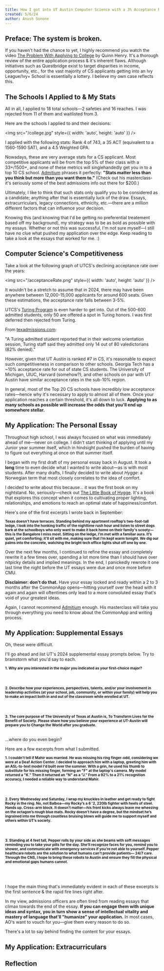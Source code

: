 ```yaml
---
title: How I got into UT Austin Computer Science with a 3% Acceptance Rate
created: 5/6/24
author: Anush Sonone
---
```


## Preface: The system is broken.

If you haven't had the chance to yet, I highly recommend you watch the video [The Problem With Applying to College](https://www.youtube.com/watch?v=4bDFSgl8mpQ) 
by Quinn Henry. It's a thorough review of the entire application process & it's inherent flaws. Although initiatives such as Questbridge exist to 
target disparities in income, opportunity, etc., for the vast majority of CS applicants
getting into an Ivy League/Ivy+ School is essentially a lottery. I believe my own case reflects this.

## The Schools I Applied to & My Stats

All in all, I applied to 18 total schools—2 safeties and 16 reaches. I was rejected from 11 of them and waitlisted from 3.

Here are the schools I applied to and their decisions:

<img src="/college.jpg" style={{ width: 'auto', height: 'auto' }} />

I applied with the following stats: Rank 4 of 743, a 35 ACT (equivalent to a 1560-1590 SAT), and a 4.5 Weighted GPA. 

Nowadays, these are very average stats for a CS applicant. Most competitive applicants will be from the top 
5% of their class with a 33+/1500+, and none of these metrics will singlehandedly get you in to a top 10 CS school.
[Admitium](https://admitium.com/lessons/masterclass-5-common-application-activities-how-to-write-winning-titles-and-descriptions/) 
phrases it perfectly: <b>"Stats matter less than you think but more than you want them to."</b> (Check out his masterclass- it's seriously some 
of the best admissions info out there for $200.)

Ultimately, I like to think that such stats only qualify you to be considered as a candidate; anything after that is essentially luck of the draw.
Essays, extracurriculars, legacy connections, ethnicity, etc.—there are a million different factors that can influence your decision. 

Knowing this (and knowing that I'd be getting no preferential treatement based off my background), my strategy was to be as bold as possible with my essays.
Whether or not this was successful, I'm not sure myself—I still have no clue what pushed my application over the edge. Keep reading to take a look at the
essays that worked for me. :)

## Computer Science's Competitiveness

Take a look at the following graph of UTCS's declining acceptance rate over the years:

<img src="/acceptanceRate.png" style={{ width: 'auto', height: 'auto' }} />

It wouldn't be a stretch to assume that in 2024, there may have been anywhere between 12,000-15,000 applicants for around 600 seats.
Given these estimations, the acceptance rate falls between 3-5%. 

UTCS's [Turing Program](https://www.cs.utexas.edu/turing-scholars) is even harder to get into. Out of the 500-600 admitted students, only 50 are offered
a spot in Turing honors. I was first deferred then rejected from Turing. 

From [texadmissions.com](https://texadmissions.com/blog/2018/5/16/ut-austin-computer-science-acceptance-rate-and-application-tips#:~:text=It's%20safe%20to%20assume%20that,Computer%20Science%20is%20ridiculously%20difficult.):

"A Turing admitted student reported that in their welcome orientation session, Turing staff said they admitted only 14 out of 80 valedictorians (82% denied)."

However, given that UT Austin is ranked #7 in CS, it's reasonable to expect such competitiveness in comparison to other schools. Georgia Tech
has a ~10% acceptance rate for out of state CS students. The University of Michigan, UIUC, Harvard (somehow?), and other schools on par with UT Austin have
similar acceptance rates in the sub-10% region.  

In general, most of the Top 20 CS schools have incredibly low acceptance rates—hence why it's necessary to apply to almost all of them. Once your application reaches
a certain threshold, it's all down to luck. <b>Applying to as many schools as possible will increase the odds that you'll end up somewhere stellar.</b>

## My Application: The Personal Essay

Throughout high school, I was always focused on what was immediately ahead of me—never on college. I didn't start thinking of applying until my Junior year summer
itself, which in hindsight pushed the burden of having to figure out everything at once on that summer itself.

I began with my first draft of my personal essay back in August. It took a <b>long</b> time to even decide what I wanted to write about—as is with most students.
After many drafts, I finally decided to write about <i>Hygge</i>: a Norwegian term that most closely correlates to the idea of comfort. 

I decided to write about this because... it was the first book on my nightstand. No, seriously—check out [The Little Book of Hygge](https://www.amazon.com/Little-Book-Hygge-Danish-Secrets/dp/0062658808). 
It's a book that explores this concept when it comes to cultivating proper lighting, relationships, and emotions to reach an optimal state of happiness/comfort.

Here's one of the first excerpts I wrote back in September:

<small><b>Texas doesn't have terraces. Standing behind my apartment rooftop’s two-foot-tall ledge, I look into the honking traffic of the nighttime rush hour and listen to street dogs bark at the schoolboys who only want to make it back home on their family's scooty— this is the Bangalore I miss most. Sitting on the ledge, I’m met with a familiar aura. It’s quiet, yet comforting; it’ll sit with me, making sure that I’m kept warm tonight. We dig our palms into the concrete, watching the bright tech office lights shut off one by one.</b></small>

Over the next few months, I continued to refine the essay and completely rewrite it a few times over, spending a lot more time than I should have over nitpicky details
and implied meanings. In the end, I panickedly rewrote it one last time the night before the UT essays were due and once more before CMU.

<b>Disclaimer: don't do that.</b> Have your essay locked and ready within a 2 to 3 months after the CommonApp opens—hitting yourself over the head with it again and again will 
oftentimes only lead to a more convoluted essay that's void of your greatest ideas.

Again, I cannot recommend [Admitium](https://admitium.com/lessons/masterclass-5-common-application-activities-how-to-write-winning-titles-and-descriptions/) enough. His 
masterclass will take you through everything you need to know about the CommonApp and writing process.

## My Application: Supplemental Essays

Oh, these were difficult. 

I'll go ahead and list UT's 2024 supplemental essay prompts below. Try to brainstorm what you'd say to each.

<b><small>1. Why are you interested in the major you indicated as your first-choice major?</small></b>
<br></br>
<br></br>
<b><small>2. Describe how your experiences, perspectives, talents, and/or your involvement in leadership activities (at your school, job, community, or within your family) will help you to make an impact both in and out of the classroom while enrolled at UT.</small></b>
<br></br>
<br></br>
<b><small>3. The core purpose of The University of Texas at Austin is, To Transform Lives for the Benefit of Society. Please share how you believe your experience at UT-Austin will prepare you to Change the World after you graduate.</small></b>
<br></br>

...where do you even begin?

Here are a few excerpts from what I submitted.

<b><small>1. I couldn't tell if Mahir was married. He was missing his ring finger-odd, considering we were at a Deaf Action Center. I decided to approach him with a laptop, greeting him with an ASL-to-text model I'd built over the summer. With a grin, he used his thumb to substitute for his missing finger, forming an "F" at the laptop's camera. My model returned a "K." Then it returned an "N" as a "J." From a 92% to a 21% recognition accuracy, I needed a reliable way to understand Mahir. </small></b>
<br></br>
<br></br>
<b><small>2. Every Wednesday and Saturday, I wrap my knuckles in leather and get ready to fight Rocky in the ring. No, not Balboa—my Rocky’s a 6 '2, 220lb fighter with heels of steel. Hands up. Cross-arm block. It doesn’t matter—his front kicks always leave me wheezing on the octagon’s rough blue mats. Rocky doesn’t have a degree, but the mindset he’s ingrained into me through countless bruising blows will guide me to support myself and others within UT’s society.</small></b>
<br></br>
<br></br>
<b><small>3. Standing at 4 feet tall, Pepper rolls by your side as she beams with soft messages reminding you to take your pills for the day. She’ll recognize faces for you, remind you to shower, and communicate with emergency services if you’re not able to yourself. Pepper healthcare robots are the solution to what humans can't provide patients— 24/7 care. Through the CNS, I hope to bring these robots to Austin and ensure they fill the physical and emotional gaps humans cannot.</small></b>
<br></br>
<br></br>

I hope the main thing that's immediately evident in each of these excerpts is the first sentence & the rapid fire lines right after. 

In my view, admissions officers are often tired from reading essays that climax towards the end of the essay. <b>If you can engage them with unique ideas and syntax, you
in turn show a sense of intellectual vitality and mastery of language that'll "humanize" your application.</b> 
In most cases, AO's want to vouch for you—give them every reason to do so.

There's a lot to say behind finding the content for your essays.

## My Application: Extracurriculars


## Reflection